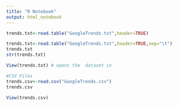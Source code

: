 ```yaml
---
title: "R Notebook"
output: html_notebook
---
```

```r
trends.txt<-read.table("GoogleTrends.txt",header=TRUE)
```

```r
trends.txt<-read.table("GoogleTrends.txt",header=TRUE,sep="\t")
trends.txt
str(trends.txt)
```
```r
View(trends.txt) # opens the  dataset in 
```

```r
#CSV Files
trends.csv<-read.csv("GoogleTrends.csv")
trends.csv

```

```r
View(trends.csv)
```


